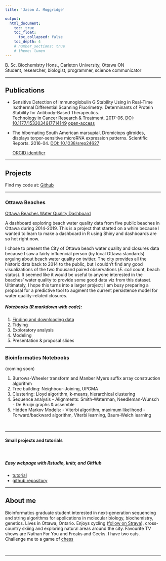 ```yaml
---
title: 'Jason A. Moggridge'

output: 
  html_document:
    toc: true
    toc_float:
      toc_collapsed: false
    toc_depth: 4
    # number_sections: true
    # theme: lumen
---   
```



  B. Sc. Biochemistry Hons.,  Carleton University, Ottawa ON  
  Student, researcher, biologist, programmer, science communicator
      
---

## Publications 
  
- Sensitive Detection of Immunoglobulin G Stability Using in Real-Time Isothermal Differential Scanning Fluorimetry: Determinants of Protein Stability for Antibody-Based Therapeutics.  
Technology in Cancer Research & Treatment. 2017-06. [DOI: 10.1177/1533034617714149](https://journals.sagepub.com/doi/10.1177/1533034617714149) [open-access](https://pubmed.ncbi.nlm.nih.gov/27090740)

- The hibernating South American marsupial, Dromiciops gliroides, displays torpor-sensitive microRNA expression patterns. Scientific Reports. 2016-04. [DOI: 10.1038/srep24627](https://doi.org/10.1038/srep24627)  
  
  
  [ORCID identifier](https://orcid.org/0000-0003-1291-5868)  
  
<!-- --- -->
<!-- bibliography: works.bib -->
<!-- csl: style.csl -->
<!-- ---   -->
  
----
  
## Projects
  
Find my code at: [Github](https://github.com/jmoggridge)  
  
---
  
### Ottawa Beaches

[Ottawa Beaches Water Quality Dashboard](https://jmoggridge.shinyapps.io/OttawaBeaches/)
  
   A dashboard exploring beach water quality data from five public beaches in Ottawa during 2014-2019. This is a project that started on a whim because  I wanted to learn to make a dashboard in R using Shiny and dashboards are so hot right now.  
   
   
   
   I chose to present the City of Ottawa beach water quality and closures data because I saw a fairly influencial person (by local Ottawa standards) arguing about beach water quality on twitter. The city provides all the historic data back to 2014 to the public, but I couldn't find any good visualizations of the two thousand paired observations (*E. coli* count, beach status).  It seemed like it would be useful to anyone interested in the beaches' water quality to provide some good data viz from this dataset.  
    Ultimately, I hope this turns into a larger project; I am busy preparing a proposal for a predictive tool to augment the current persistence model for water quality-related closures.

##### Notebooks (R markdown with code):  

  1. [Finding and downloading data](beaches_pages/0 - Download.nb.html)  
  2. Tidying  
  3. Exploratory analysis  
  4. Modeling  
  5. Presentation & proposal slides  

<hr> 
 
### Bioinformatics Notebooks 

(coming soon)

  1. Burrows-Wheeler transform and Manber Myers suffix array construction algorithm
  2. Tree building: Neighbour-Joining, UPGMA
  3. Clustering: Lloyd algorithm, k-means, hierarchical clustering
  4. Sequence analysis
    - Alignments: Smith-Waterman, Needleman-Wunsch
    - De Bruijn graphs & assemble
  5. Hidden Markov Models:
    - Viterbi algorithm, maximum likelihood 
    - Forward/backward algorithm, Viterbi learning, Baum-Welch learning

<br>
  
<!-- Notes, codes, references collected hile working on doing the [Bioinformatics Algorithm MOOC by Compeau & Pevzner](https://www.coursera.org/specializations/bioinformatics). Topics include motif-finding, sequence alignment, phylogeny, clustering, mass-spectrometry -->

---
  
#### Small projects and tutorials
  
  <br>
  
##### Easy webpage with Rstudio, knitr, and GitHub

-  [tutorial](webpage.creating.html)
-  [github repository](https://github.com/jmoggridge/jmoggridge.github.io)

----

    
## About me

Bioinformatics graduate student interested in next-generation sequencing and string algorithms for applications in molecular biology, biochemistry, genetics. Lives in Ottawa, Ontario. Enjoys cycling ([follow on Strava](https://www.strava.com/athletes/17492854)), cross-country skiing and exploring natural areas around the city. Favourite TV shows are Nathan For You and Freaks and Geeks. I have two cats. Challenge me to a game of [chess](https://lichess.org/@/JasonMoggridge)
  
<br>

---
